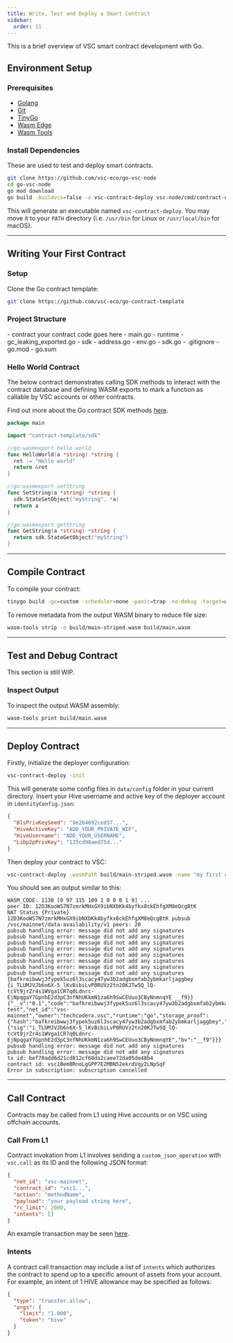 ```yaml
---
title: Write, Test and Deploy a Smart Contract
sidebar:
  order: 11
---
```



This is a brief overview of VSC smart contract development with Go.

## Environment Setup

### Prerequisites
- [Golang](https://go.dev/dl)
- [Git](https://git-scm.com/downloads)
- [TinyGo](https://tinygo.org/getting-started/install)
- [Wasm Edge](https://wasmedge.org/docs/start/install)
- [Wasm Tools](https://github.com/bytecodealliance/wasm-tools)

### Install Dependencies

<Aside type="tip">
These are used to test and deploy smart contracts.
</Aside>

```sh
git clone https://github.com/vsc-eco/go-vsc-node
cd go-vsc-node
go mod download
go build -buildvcs=false -o vsc-contract-deploy vsc-node/cmd/contract-deployer
```

This will generate an executable named `vsc-contract-deploy`. You may move it to your `PATH` directory (i.e. `/usr/bin` for Linux or `/usr/local/bin` for macOS).

---

## Writing Your First Contract

### Setup

Clone the Go contract template:

```sh
git clone https://github.com/vsc-eco/go-contract-template
```

### Project Structure

<FileTree>
- contract your contract code goes here
  - main.go
- runtime
  - gc_leaking_exported.go
- sdk
  - address.go
  - env.go
  - sdk.go
- .gitignore
- go.mod
- go.sum
</FileTree>

### Hello World Contract

The below contract demonstrates calling SDK methods to interact with the contract database and defining WASM exports to mark a function as callable by VSC accounts or other contracts.

Find out more about the Go contract SDK methods [here](/references/sdk).

```go title="main.go"
package main

import "contract-template/sdk"

//go:wasmexport hello_world
func HelloWorld(a *string) *string {
  ret := "Hello world"
  return &ret
}

//go:wasmexport setString
func SetString(a *string) *string {
  sdk.StateSetObject("myString", *a)
  return a
}

//go:wasmexport getString
func GetString(a *string) *string {
  return sdk.StateGetObject("myString")
}
```

---

## Compile Contract

To compile your contract:

```sh
tinygo build -gc=custom -scheduler=none -panic=trap -no-debug -target=wasm-unknown -o build/main.wasm contract/main.go
```

To remove metadata from the output WASM binary to reduce file size:

```sh
wasm-tools strip -o build/main-striped.wasm build/main.wasm
```

---

## Test and Debug Contract

<Aside type="note">
This section is still WIP.
</Aside>

### Inspect Output

To inspect the output WASM assembly:

```sh
wasm-tools print build/main.wasm
```

---

## Deploy Contract

Firstly, initialize the deployer configuration:

```sh
vsc-contract-deploy -init
```

This will generate some config files in `data/config` folder in your current directory. Insert your Hive username and active key of the deployer account in `identityConfig.json`:

```json title="identityConfig.json"
{
  "BlsPrivKeySeed": "9e264692ced37...",
  "HiveActiveKey": "ADD_YOUR_PRIVATE_WIF",
  "HiveUsername": "ADD_YOUR_USERNAME",
  "Libp2pPrivKey": "125cd98aed75d..."
}
```

Then deploy your contract to VSC:

```sh
vsc-contract-deploy -wasmPath build/main-striped.wasm -name "my first contract"
```

You should see an output similar to this:

```
WASM_CODE: 1130 [0 97 115 109 1 0 0 0 1 9] ...
peer ID: 12D3KooWS7N7zmrkMHxGX9ibNXbKk4byfkx8ckEhfgXM8eQcgBtK
NAT Status {Private}
12D3KooWS7N7zmrkMHxGX9ibNXbKk4byfkx8ckEhfgXM8eQcgBtK pubsub /vsc/mainnet/data-availability/v1 peers: 20
pubsub handling error: message did not add any signatures
pubsub handling error: message did not add any signatures
pubsub handling error: message did not add any signatures
pubsub handling error: message did not add any signatures
pubsub handling error: message did not add any signatures
pubsub handling error: message did not add any signatures
pubsub handling error: message did not add any signatures
pubsub handling error: message did not add any signatures
{bafkreibwwj3fypek5uz6l3scacy47yw3b2adgbxmfab2ybmkarljaggbey {i_TLUMJVJb6n6X-5_lKvBibiLvP0RUVz2tn20KJTw5Q_lQ-tcVt9jrZr4s1WVga1CR7q0Ldnrc-EjNpqgaY7GpnhE2d3pC3nfNhUKkmN1za6h9SwCEUuo3CByNnmnqYE __f9}}
{"__v":"0.1","code":"bafkreibwwj3fypek5uz6l3scacy47yw3b2adgbxmfab2ybmkarljaggbey","description":"","name":"go test","net_id":"vsc-mainnet","owner":"techcoderx.vsc","runtime":"go","storage_proof":{"hash":"bafkreibwwj3fypek5uz6l3scacy47yw3b2adgbxmfab2ybmkarljaggbey","signature":{"sig":"i_TLUMJVJb6n6X-5_lKvBibiLvP0RUVz2tn20KJTw5Q_lQ-tcVt9jrZr4s1WVga1CR7q0Ldnrc-EjNpqgaY7GpnhE2d3pC3nfNhUKkmN1za6h9SwCEUuo3CByNnmnqYE","bv":"__f9"}}}
pubsub handling error: message did not add any signatures
pubsub handling error: message did not add any signatures
tx id: bef70add6d21cd812cf68da2caee72da05de48b4
contract id: vsc1Bem8RnoLgGPP7E2MBN52ekrdVqy2LNpSqF
Error in subscription: subscription cancelled
```

---

## Call Contract

Contracts may be called from L1 using Hive accounts or on VSC using offchain accounts.

### Call From L1

Contract invokation from L1 involves sending a `custom_json_operation` with `vsc.call` as its ID and the following JSON format:

```json
{
  "net_id": "vsc-mainnet",
  "contract_id": "vsc1...",
  "action": "methodName",
  "payload": "your payload string here",
  "rc_limit": 2000,
  "intents": []
}
```

An example transaction may be seen [here](https://hivehub.dev/tx/8e384c116bdc6c585340a36ba29bdd67652358c2).

### Intents

A contract call transaction may include a list of `intents` which authorizes the contract to spend up to a specific amount of assets from your account. For example, an intent of 1 HIVE allowance may be specified as follows:

```json
{
  "type": "transfer.allow",
  "args": {
    "limit": "1.000",
    "token": "hive"
  }
}
```